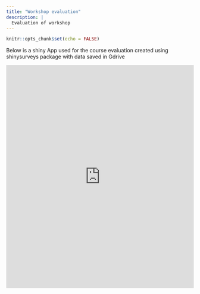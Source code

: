 ```yaml
---
title: "Workshop evaluation"
description: |
  Evaluation of workshop
---
```


```r
knitr::opts_chunk$set(echo = FALSE)
```

Below is a shiny App used for the course evaluation created using shinysurveys package with data saved in Gdrive

<iframe height="600" width="100%" frameborder="no" src="https://arisci.shinyapps.io/b_WorkshopSurvey/">

</iframe>
